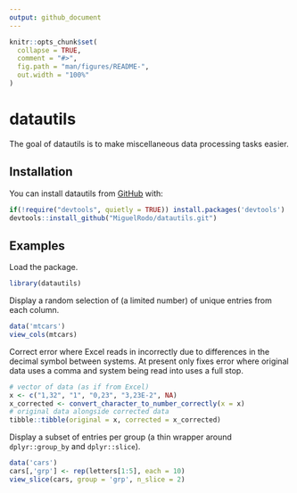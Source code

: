 ```yaml
---
output: github_document
---
```


<!-- README.md is generated from README.Rmd. Please edit that file -->

```r
knitr::opts_chunk$set(
  collapse = TRUE,
  comment = "#>",
  fig.path = "man/figures/README-",
  out.width = "100%"
)
```

# datautils

<!-- badges: start -->
<!-- badges: end -->

The goal of datautils is to make miscellaneous data processing tasks easier. 

## Installation

You can install datautils from [GitHub](https://www.github.com) with:

```r
if(!require("devtools", quietly = TRUE)) install.packages('devtools')
devtools::install_github("MiguelRodo/datautils.git")
```

## Examples

Load the package. 
```r
library(datautils)
```

Display a random selection of (a limited number) of unique entries from each column. 
```r
data('mtcars')
view_cols(mtcars)
```

Correct error where Excel reads in incorrectly due to differences in the decimal symbol between systems. At present only fixes error where original data uses a comma and system being read into uses a full stop. 
```r
# vector of data (as if from Excel)
x <- c("1,32", "1", "0,23", "3,23E-2", NA)
x_corrected <- convert_character_to_number_correctly(x = x)
# original data alongside corrected data
tibble::tibble(original = x, corrected = x_corrected)
```

Display a subset of entries per group (a thin wrapper around `dplyr::group_by` and `dplyr::slice`).
```r
data('cars')
cars[,'grp'] <- rep(letters[1:5], each = 10)
view_slice(cars, group = 'grp', n_slice = 2)
```
